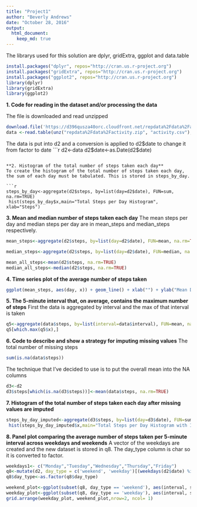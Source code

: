 ---
title: "Project1"
author: "Beverly Andrews"
date: "October 28, 2016"
output: 
  html_document: 
    keep_md: true
---
The librarys used for this solution are dplyr, gridExtra, ggplot and data.table
```{r}

install.packages("dplyr", repos="http://cran.us.r-project.org")
install.packages("gridExtra", repos="http://cran.us.r-project.org")
install.packages("ggplot2", repos="http://cran.us.r-project.org")
library(dplyr)
library(gridExtra)
library(ggplot2)


```
**1. Code for reading in the dataset and/or processing the data**

The file is downloaded and read unzipped
```{r echo = TRUE}
download.file('https://d396qusza40orc.cloudfront.net/repdata%2Fdata%2Factivity.zip', 'C:/Users/bever/Documents/R/Rscripts/ReproducibleResearch/Project1/repdata%2Fdata%2Factivity.zip')
data <-read.table(unz("repdata%2Fdata%2Factivity.zip", "activity.csv"), header=T, quote="\"", sep=",")
```

The data is put into d2 and a conversion is applied to d2$date to change it from factor to date
```{r echo = TRUE}
d2<-data
d2$date<-as.Date(d2$date)
```

**2. Histogram of the total number of steps taken each day**
To create the histogram of the total number of steps taken each day, the sum of each day must be tabulated. This is stored in steps_by_day.

```{r echo = TRUE}
steps_by_day<-aggregate(d2$steps, by=list(day=d2$date), FUN=sum, na.rm=TRUE)
 hist(steps_by_day$x,main="Total Steps per Day Histogram", xlab="Steps")
```

**3. Mean and median number of steps taken each day**
The mean steps per day and median steps per day are in mean_steps and median_steps respectively.

```{r echo = TRUE}
mean_steps<-aggregate(d2$steps, by=list(day=d2$date), FUN=mean, na.rm=TRUE)

median_steps<-aggregate(d2$steps, by=list(day=d2$date), FUN=median, na.rm=TRUE)

mean_all_steps<-mean(d2$steps, na.rm=TRUE)
median_all_steps<-median(d2$steps, na.rm=TRUE)
```

**4. Time series plot of the average number of steps taken**
```{r echo = TRUE}
ggplot(mean_steps, aes(day, x)) + geom_line() + xlab("") + ylab("Mean Daily Steps")
```

**5. The 5-minute interval that, on average, contains the maximum number of steps**
First the data is aggregated by interval and the max of that interval is taken
```{r echo = TRUE}
q5<-aggregate(data$steps, by=list(interval=data$interval), FUN=mean, na.rm=TRUE)
q5[which.max(q5$x),]
```


**6. Code to describe and show a strategy for imputing missing values**
The total number of missing steps
```{r echo = TRUE}
sum(is.na(data$steps))
```
The technique that I've decided to use is to put the overall mean into the NA columns
```{r echo = TRUE}
d3<-d2
d3$steps[which(is.na(d3$steps))]<-mean(data$steps, na.rm=TRUE)
```


**7. Histogram of the total number of steps taken each day after missing values are imputed**
```{r echo = TRUE}
steps_by_day_imputed<-aggregate(d3$steps, by=list(day=d3$date), FUN=sum, na.rm=TRUE)
 hist(steps_by_day_imputed$x,main="Total Steps per Day Histogram with Imputed Values", xlab="Steps")
```

**8. Panel plot comparing the average number of steps taken per 5-minute interval across weekdays and weekends**
A vector of the weekdays are created and the new dataset is stored in q8. The day_type column is char so it is converted to factor.
```{r echo = TRUE}
weekdays1<- c("Monday","Tuesday","Wednesday","Thursday","Friday")
q8<-mutate(d2, day_type = c('weekend', 'weekday')[(weekdays(d2$date) %in% weekdays1)+1L] )
q8$day_type<-as.factor(q8$day_type)

weekend_plot<-ggplot(subset(q8, day_type == 'weekend'), aes(interval, steps)) + geom_line()+xlab("Interval")+ylab('steps')+ggtitle("Weekend")
weekday_plot<-ggplot(subset(q8, day_type == 'weekday'), aes(interval, steps)) + geom_line()+xlab("Interval")+ylab('steps')+ggtitle("Weekday")
grid.arrange(weekday_plot, weekend_plot,nrow=2, ncol= 1)
```



